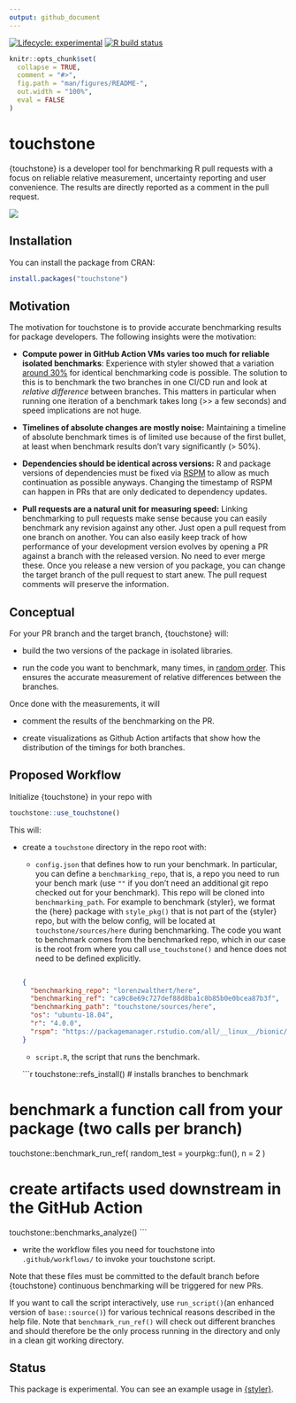 ```yaml
---
output: github_document
---
```


<!-- badges: start --> [![Lifecycle:
experimental](https://img.shields.io/badge/lifecycle-experimental-orange.svg)](https://lifecycle.r-lib.org/articles/stages.html#experimental)
[![R build
status](https://github.com/lorenzwalthert/touchstone/workflows/R-CMD-check/badge.svg)](https://github.com/lorenzwalthert/touchstone/actions)
<!-- badges: end -->

```r
knitr::opts_chunk$set(
  collapse = TRUE,
  comment = "#>",
  fig.path = "man/figures/README-",
  out.width = "100%",
  eval = FALSE
)
```

# touchstone

{touchstone} is a developer tool for benchmarking R pull requests with a focus
on reliable relative measurement, uncertainty reporting and user convenience.
The results are directly reported as a comment in the pull request.

![](man/figures/screenshot-pr-comment.png)

## Installation

You can install the package from CRAN:

``` r
install.packages("touchstone")
```

## Motivation

The motivation for touchstone is to provide accurate benchmarking results for
package developers. The following insights were the motivation:

- **Compute power in GitHub Action VMs varies too much for reliable isolated
  benchmarks**: Experience with styler showed that a variation [around
  30%](https://github.com/r-lib/styler/pull/679) for identical benchmarking code
  is possible. The solution to this is to benchmark the two branches in one
  CI/CD run and look at *relative difference* between branches. This matters in
  particular when running one iteration of a benchmark takes long (>> a few
  seconds) and speed implications are not huge.

- **Timelines of absolute changes are mostly noise:** Maintaining a timeline of
  absolute benchmark times is of limited use because of the first bullet, at
  least when benchmark results don't vary significantly (> 50%).

- **Dependencies should be identical across versions:** R and package versions
  of dependencies must be fixed via [RSPM](https://packagemanager.rstudio.com/client/#/) to
  allow as much continuation as possible anyways. Changing the timestamp of RSPM
  can happen in PRs that are only dedicated to dependency updates.

- **Pull requests are a natural unit for measuring speed:** Linking benchmarking
  to pull requests make sense because you can easily benchmark any revision
  against any other. Just open a pull request from one branch on another. You
  can also easily keep track of how performance of your development version
  evolves by opening a PR against a branch with the released version. No need to
  ever merge these. Once you release a new version of you package, you can
  change the target branch of the pull request to start anew. The pull request
  comments will preserve the information.

## Conceptual 

For your PR branch and the target branch, {touchstone} will:

* build the two versions of the package in isolated libraries.

* run the code you want to benchmark, many times, in [random
  order](https://lorenzwalthert.github.io/touchstone/articles/inference.html#sampling).
  This ensures the accurate measurement of relative differences between the
  branches.

Once done with the measurements, it will

* comment the results of the benchmarking on the PR.

* create visualizations as Github Action artifacts that show how the
  distribution of the timings for both branches.

## Proposed Workflow

Initialize {touchstone} in your repo with

```r
touchstone::use_touchstone()
```

This will:

- create a `touchstone` directory in the repo root with:

  * `config.json` that defines how to run your benchmark. In particular, you can
    define a `benchmarking_repo`, that is, a repo you need to run your bench mark 
    (use `""` if you don't need an additional git repo checked out for your 
    benchmark).
    This repo will be cloned into `benchmarking_path`. For example to benchmark
    {styler}, we format the {here} package with `style_pkg()` that is not part 
    of the {styler} repo, but with the below config, will be located at
    `touchstone/sources/here` during benchmarking. The code you want to 
    benchmark comes from the benchmarked repo, which in our case is the root 
    from where you call `use_touchstone()` and hence does not need to be defined 
    explicitly.

  ```json

  { 
    "benchmarking_repo": "lorenzwalthert/here", 
    "benchmarking_ref": "ca9c8e69c727def88d8ba1c8b85b0e0bcea87b3f", 
    "benchmarking_path": "touchstone/sources/here", 
    "os": "ubuntu-18.04", 
    "r": "4.0.0", 
    "rspm": "https://packagemanager.rstudio.com/all/__linux__/bionic/291" 
  }

  ```


  * `script.R`, the script that runs the benchmark.

  ```r
touchstone::refs_install() # installs branches to benchmark

# benchmark a function call from your package (two calls per branch)
touchstone::benchmark_run_ref(
  random_test = yourpkg::fun(),
  n = 2
)

# create artifacts used downstream in the GitHub Action
touchstone::benchmarks_analyze()
  ```

- write the workflow files you need for touchstone into `.github/workflows/` to
  invoke your touchstone script.

Note that these files must be committed to the default branch before
{touchstone} continuous benchmarking will be triggered for new PRs.

If you want to call the script interactively, use `run_script()`(an
enhanced version of `base::source()`) for various technical reasons
described in the help file. Note that `benchmark_run_ref()` will check
out different branches and should therefore be the only process running
in the directory and only in a clean git working directory.

## Status

This package is experimental. You can see an example usage in
[{styler}](https://github.com/r-lib/styler/pull/799).
